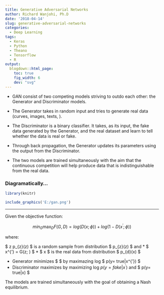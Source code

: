 ```yaml
---
title: Generative Adversarial Networks
author: Richard Wanjohi, Ph.D
date: '2018-04-14'
slug: generative-adversarial-networks
categories:
  - Deep Learning
tags:
  - Keras
  - Python
  - Theano
  - Tensorflow
  - R
output:
  blogdown::html_page:
    toc: true
    fig_width: 6
    dev: "svg"
---
```


* GAN consist of two competing  models striving to outdo each other: the Generator and Discriminator models.
  
* The Generator takes in random input and tries to generate real data (curves, images, texts, \ldots).
 
* The Discriminator is a binary classifier. It takes, as its input, the fake data generated by the Generator, and the real dataset and learn to tell whether the data is real or fake.
 
* Through back propagation, the Generator updates its parameters using the output from the Discriminator.

* The two models are trained simultaneously with  the aim that the continuous  competition will help produce data that is indistinguishable from the real data.

### Diagramatically...

```r
library(knitr)
```

```r
include_graphics('E:/gan.png') 
```



****
Given the objective function:

 $$ min_{G} \max_{D} F(G, D) = log(D(x; \phi)) + log(1- D( x^{'}; \phi)) $$

 where:

 $ z \sim p_{z}(z) $ is a random sample from distribution $ p_{z}(z) $ 
 and 
 * $ x^{'} = G(z; \theta) $
 * $ x $ is the real data from distribution $ p_{d}(x) $ 

 *  Generator minimizes $ \eqref{one} $ by maximazing  log $ p(y= true|x^{'}) $
 *  Discriminator maximizes \eqref{one} by maximizing log $p(y= fake|x^{'})$ and $ p(y= true|x)  $

 The models are trained simultaneously with the  goal of  obtaining a Nash equilibrium.



